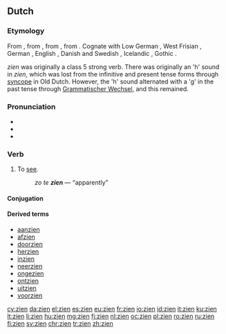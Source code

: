 ==Dutch==
===Etymology===
From {{etyl|dum|nl}} {{term|sien|lang=dum}}, from {{etyl|odt|nl}} {{term|sian|lang=odt}}, from {{etyl|gem-pro|nl}} {{m|gem-pro|*sehwaną}}, from {{etyl|ine-pro|nl}} {{m|ine-pro|*sekʷ-||to see, notice}}. Cognate with Low German {{term|sehn|lang=nds}}, West Frisian {{term|sjen|lang=fy}}, German {{term|sehen|lang=de}}, English {{term|see|lang=en}}, Danish and Swedish {{term|se|lang=sv}}, Icelandic {{term|sjá|lang=is}}, Gothic {{term|𐍃𐌰𐌹𐍈𐌰𐌽|tr=saiƕan|lang=got}}.

''zien'' was originally a class 5 strong verb. There was originally an 'h' sound in ''zien'', which was lost from the infinitive and present tense forms through [[syncope]] in Old Dutch. However, the 'h' sound alternated with a 'g' in the past tense through [[w:Grammatischer Wechsel|Grammatischer Wechsel]], and this remained.

===Pronunciation===
* {{rhymes|in|lang=nl}}
*{{audio|Nl-zien.ogg|audio|lang=nl}}
*{{IPA|lang=nl|/zin/}}

===Verb===
{{nl-verb|zag|gezien}}

# To [[see]].
#: ''zo te '''zien''''' — “apparently”

====Conjugation====
{{nl-conj-st|class=5|zie|zag|zien|zie||zaagt}}

====Derived terms====
{{top4}}
* [[aanzien]]
* [[afzien]]
* [[doorzien]]
* [[herzien]]
* [[inzien]]
* [[neerzien]]
* [[ongezien]]
* [[ontzien]]
* [[uitzien]]
* [[voorzien]]
{{bottom}}

[[cy:zien]]
[[da:zien]]
[[el:zien]]
[[es:zien]]
[[eu:zien]]
[[fr:zien]]
[[io:zien]]
[[id:zien]]
[[it:zien]]
[[ku:zien]]
[[lt:zien]]
[[li:zien]]
[[hu:zien]]
[[mg:zien]]
[[fj:zien]]
[[nl:zien]]
[[oc:zien]]
[[pl:zien]]
[[ro:zien]]
[[ru:zien]]
[[fi:zien]]
[[sv:zien]]
[[chr:zien]]
[[tr:zien]]
[[zh:zien]]